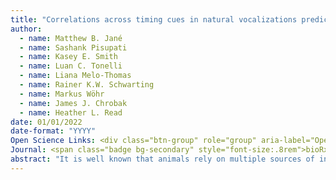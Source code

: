 ```yaml
---
title: "Correlations across timing cues in natural vocalizations predict biases in judging synthetic sound burst durations"
author:
  - name: Matthew B. Jané
  - name: Sashank Pisupati
  - name: Kasey E. Smith
  - name: Luan C. Tonelli
  - name: Liana Melo-Thomas
  - name: Rainer K.W. Schwarting
  - name: Markus Wöhr
  - name: James J. Chrobak
  - name: Heather L. Read
date: 01/01/2022
date-format: "YYYY"
Open Science Links: <div class="btn-group" role="group" aria-label="Open Science Links"> [Data](https://doi.org/10.24433/CO.8495056.v1){.btn .btn-success .btn-sm role="button" data-toggle="data" title="Data File"}  [Code](https://doi.org/10.24433/CO.8495056.v1){.btn .btn-success .btn-sm role="button" data-toggle="data" title="Data File"}  [PDF](manuscripts/Jane2022_BioArxiv.pdf){.btn .btn-success .btn-sm role="button" data-toggle="PDF" title="Data File"}</div>
Journal: <span class="badge bg-secondary" style="font-size:.8rem">bioRxiv</span><br><br>
abstract: "It is well known that animals rely on multiple sources of information in order to successfully identify sounds in natural environments, to make decisions that are optimal for their survival. For example, rats use duration and pitch cues to respond appropriately to prosocial and distress vocalizations (Saito et al., 2019). Vocalization duration cues are known to co-vary with other temporal cues (Khatami et al., 2018), yet little is known about whether animals rely upon such co-variations to successfully discriminate sounds. In the current study, we find natural alarm vocalizations in rats have onset and offset slopes that are correlated with their duration. Accordingly, vocalizations with faster onset slopes are more likely to have shorter durations. Given that vocalization slopes begin and end within milliseconds, they could provide rapid perceptual cues for predicting and discriminating vocalization duration. To examine this possibility, we train rodents to discriminate duration differences in sequences of synthetic vocalizations and examine how artificially changing the slope impacts duration judgments. We find animals are biased to misjudge a range of synthetic vocalizations as being shorter in duration when the onset and offset slopes are artificially fast. Moreover, this bias is reduced when rats are exposed to multiple synthetic vocalization bursts. The observed perceptual bias is accurately captured by a Bayesian decision-theoretic model that utilizes the empirical joint distribution of duration and onset slopes in natural vocalizations as a prior during duration judgements of synthetic vocalizations. This model also explains why the bias is reduced when more evidence is accumulated across multiple bursts, reducing the prior’s influence. These results support the theory that animals are sensitive to fine-grained statistical co-variations in auditory timing cues and integrate this information optimally with incoming sensory evidence to guide their decisions."
---
```

